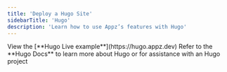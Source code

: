 ```yaml
---
title: 'Deploy a Hugo Site'
sidebarTitle: 'Hugo'
description: 'Learn how to use Appz’s features with Hugo'
---
```


<FrameworkGetStartedComponent framework="Hugo"
intro="Hugo is a static site generator built with Go, known for its remarkable speed. It offers highly flexible and advanced tools for content management, utilizing Markdown and JSON to streamline the process"
/>

<CardGroup cols={2}> 
  <Card title="Hugo">
    View the [**Hugo Live example**](https://hugo.appz.dev)
  </Card>
  <Card href="https://gohugo.io/documentation/">
  Refer to the **Hugo Docs** to learn more about Hugo or for assistance with an Hugo project
  </Card>
</CardGroup>